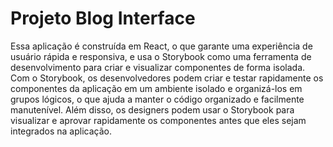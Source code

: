 
<Meta title="Introduction/Welcome" />

# Projeto Blog Interface

Essa aplicação é construída em React, o que garante uma experiência de usuário rápida e responsiva, e usa o Storybook como uma ferramenta de desenvolvimento para criar e visualizar componentes de forma isolada.
Com o Storybook, os desenvolvedores podem criar e testar rapidamente os componentes da aplicação em um ambiente isolado e organizá-los em grupos lógicos, o que ajuda a manter o código organizado e facilmente manutenível. Além disso, os designers podem usar o Storybook para visualizar e aprovar rapidamente os componentes antes que eles sejam integrados na aplicação.
